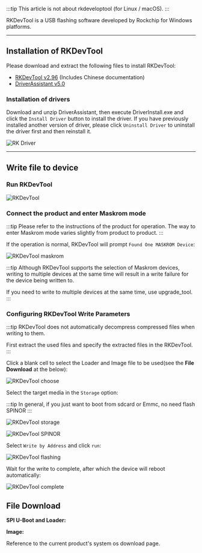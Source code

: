 
:::tip
This article is not about rkdeveloptool (for Linux / macOS).
:::

RKDevTool is a USB flashing software developed by Rockchip for Windows platforms.

---

## Installation of RKDevTool

Please download and extract the following files to install RKDevTool:

- [RKDevTool v2.96](https://dl.radxa.com/tools/windows/RKDevTool_Release_v2.96_zh.zip) (Includes Chinese documentation)
- [DriverAssistant v5.0](https://dl.radxa.com/tools/windows/DriverAssitant_v5.0.zip)

### Installation of drivers

Download and unzip DriverAssistant, then execute DriverInstall.exe and click the `Install Driver` button to install the driver.
If you have previously installed another version of driver, please click `Uninstall Driver` to uninstall the driver first and then reinstall it.

![RK Driver](/img/configuration/RK-Driver-Assistant-Install-Uninstall.webp)

---

## Write file to device

### Run RKDevTool

![RKDevTool](/img/configuration/rkdevtool.webp)

### Connect the product and enter Maskrom mode

:::tip
Please refer to the instructions of the product for operation. The way to enter Maskrom mode varies slightly from product to product.
:::

If the operation is normal, RKDevTool will prompt `Found One MASKROM Device`:

![RKDevTool maskrom](/img/configuration/rkdevtool-maskrom.webp)

:::tip
Although RKDevTool supports the selection of Maskrom devices, writing to multiple devices at the same time will result in a write failure for the device being written to.

If you need to write to multiple devices at the same time, use upgrade_tool.
:::

### Configuring RKDevTool Write Parameters

:::tip
RKDevTool does not automatically decompress compressed files when writing to them.

First extract the used files and specify the extracted files in the RKDevTool.
:::

Click a blank cell to select the Loader and Image file to be used(see the **File Download** at the below):

![RKDevTool choose](/img/configuration/rkdevtool-choose.webp)

Select the target media in the `Storage` option:

:::tip
In general, if you just  want to boot from sdcard or Emmc, no need flash SPINOR
:::

<Tabs queryString="storage">
<TabItem value="emmc" label="eMMC">

![RKDevTool storage](/img/configuration/rkdevtool-storage.webp)

</TabItem>
<TabItem value="spi" label="SPINOR">

![RKDevTool SPINOR](/img/configuration/rkdevtool-spinor.webp)

</TabItem>
</Tabs>

Select `Write by Address` and click `run`:

![RKDevTool flashing](/img/configuration/rkdevtool-flashing.webp)

Wait for the write to complete, after which the device will reboot automatically:

![RKDevTool complete](/img/configuration/rkdevtool-complete.webp)

## File Download 

**SPI U-Boot and Loader:**

<Loader series={props.series} />

**Image:**

Reference to the current product's  system os download page.